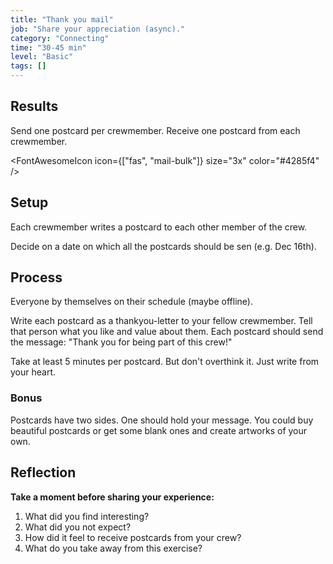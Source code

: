 ```yaml
---
title: "Thank you mail"
job: "Share your appreciation (async)."
category: "Connecting"
time: "30-45 min"
level: "Basic"
tags: []
---
```


## Results

Send one postcard per crewmember.
Receive one postcard from each crewmember.

<FontAwesomeIcon icon={["fas", "mail-bulk"]} size="3x" color="#4285f4" />

## Setup

Each crewmember writes a postcard to each other member of the crew.

Decide on a date on which all the postcards should be sen (e.g. Dec 16th).

## Process

Everyone by themselves on their schedule (maybe offline).

Write each postcard as a thankyou-letter to your fellow crewmember.
Tell that person what you like and value about them.
Each postcard should send the message: "Thank you for being part of this crew!"

Take at least 5 minutes per postcard. But don't overthink it. Just write from your heart.

### Bonus

Postcards have two sides. One should hold your message.
You could buy beautiful postcards or get some blank ones and create artworks of your own.

## Reflection

**Take a moment before sharing your experience:**

1. What did you find interesting?
2. What did you not expect?
3. How did it feel to receive postcards from your crew?
4. What do you take away from this exercise?
